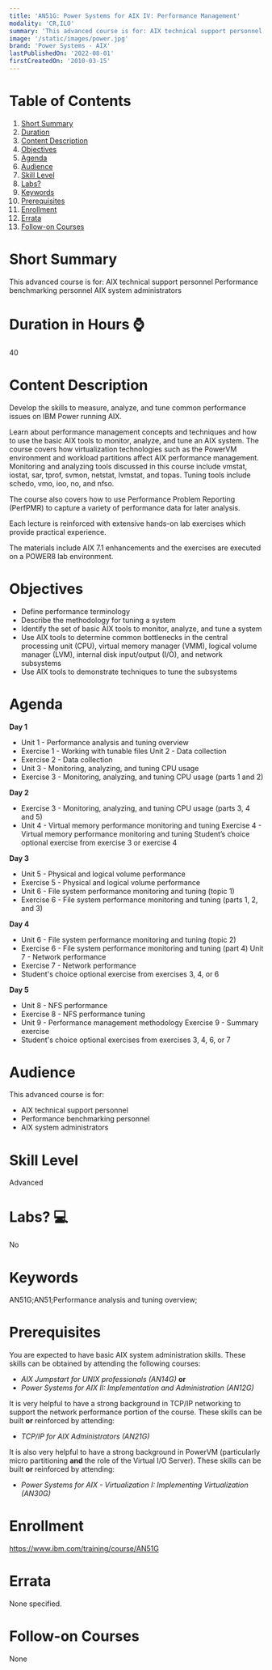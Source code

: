 ```yaml
---
title: 'AN51G: Power Systems for AIX IV: Performance Management'
modality: 'CR,ILO'
summary: 'This advanced course is for: AIX technical support personnel Performance benchmarking personnel AIX system administrators'
image: '/static/images/power.jpg'
brand: 'Power Systems - AIX'
lastPublishedOn: '2022-08-01'
firstCreatedOn: '2010-03-15'
---
```

# Table of Contents
1.  [Short Summary](#short-summary)
2.  [Duration](#duration-in-hours-)
3.  [Content Description](#content-description)
4.  [Objectives](#objectives)
5.  [Agenda](#agenda)
6.  [Audience](#audience)
7.  [Skill Level](#skill-level)
8.  [Labs?](#labs-)
9.  [Keywords](#keywords)
10. [Prerequisites](#prerequisites)
11. [Enrollment](#enrollment)
12. [Errata](#errata)
13. [Follow-on Courses](#follow-on-courses)

# Short Summary
This advanced course is for: AIX technical support personnel Performance benchmarking personnel AIX system administrators

# Duration in Hours ⌚
40

# Content Description
Develop the skills to measure, analyze, and tune common performance issues on IBM Power running AIX.


Learn about performance management concepts and techniques and how to use the basic AIX tools to monitor, analyze, and tune an AIX system. The course covers how virtualization technologies such as the PowerVM environment and workload partitions affect AIX performance management. Monitoring and analyzing tools discussed in this course include vmstat, iostat, sar, tprof, svmon, netstat, lvmstat, and topas. Tuning tools include schedo, vmo, ioo, no, and nfso.


The course also covers how to use Performance Problem Reporting (PerfPMR) to capture a variety of performance data for later analysis.


Each lecture is reinforced with extensive hands-on lab exercises which provide practical experience.


The materials include AIX 7.1 enhancements and the exercises are executed on a POWER8 lab environment.



# Objectives
* Define performance terminology
* Describe the methodology for tuning a system
* Identify the set of basic AIX tools to monitor, analyze, and tune a system
* Use AIX tools to determine common bottlenecks in the central processing unit (CPU), virtual memory manager (VMM), logical volume manager (LVM), internal disk input/output (I/O), and network subsystems
* Use AIX tools to demonstrate techniques to tune the subsystems


# Agenda
**Day 1**

* Unit 1 - Performance analysis and tuning overview
* Exercise 1 - Working with tunable files Unit 2 - Data collection
* Exercise 2 - Data collection
* Unit 3 - Monitoring, analyzing, and tuning CPU usage
* Exercise 3 - Monitoring, analyzing, and tuning CPU usage (parts 1 and 2)

**Day 2**

* Exercise 3 - Monitoring, analyzing, and tuning CPU usage (parts 3, 4 and 5)
* Unit 4 - Virtual memory performance monitoring and tuning Exercise 4 - Virtual memory performance monitoring and tuning Student’s choice optional exercise from exercise 3 or exercise 4

**Day 3**

* Unit 5 - Physical and logical volume performance
* Exercise 5 - Physical and logical volume performance
* Unit 6 - File system performance monitoring and tuning (topic 1)
* Exercise 6 - File system performance monitoring and tuning (parts 1, 2, and 3)

**Day 4**

* Unit 6 - File system performance monitoring and tuning (topic 2)
* Exercise 6 - File system performance monitoring and tuning (part 4) Unit 7 - Network performance
* Exercise 7 - Network performance
* Student's choice optional exercise from exercises 3, 4, or 6

**Day 5**

* Unit 8 - NFS performance
* Exercise 8 - NFS performance tuning
* Unit 9 - Performance management methodology Exercise 9 - Summary exercise
* Student's choice optional exercises from exercises 3, 4, 6, or 7


# Audience
This advanced course is for:


* AIX technical support personnel
* Performance benchmarking personnel
* AIX system administrators


# Skill Level
Advanced            

# Labs? 💻
No

# Keywords
AN51G;AN51;Performance analysis and tuning overview;

# Prerequisites
You are expected to have basic AIX system administration skills. These skills can be obtained by attending the following courses:


* *AIX Jumpstart for UNIX professionals (AN14G)* **or**
* *Power Systems for AIX II: Implementation and Administration (AN12G)*


It is very helpful to have a strong background in TCP/IP networking to support the network performance portion of the course. These skills can be built **or** reinforced by attending:


* *TCP/IP for AIX Administrators (AN21G)*


It is also very helpful to have a strong background in PowerVM (particularly micro partitioning **and** the role of the Virtual I/O Server). These skills can be built **or** reinforced by attending:


* *Power Systems for AIX - Virtualization I: Implementing Virtualization (AN30G)*


# Enrollment
https://www.ibm.com/training/course/AN51G

# Errata
None specified.

# Follow-on Courses
None

